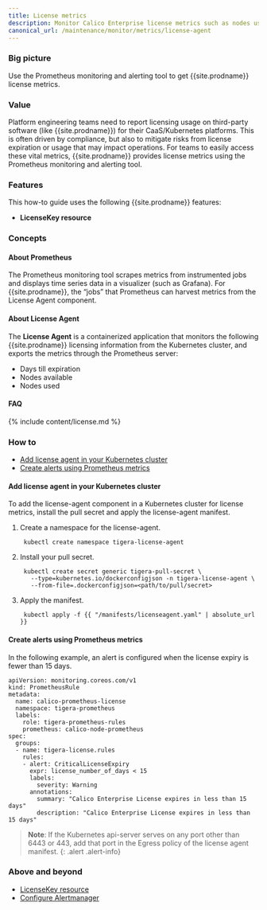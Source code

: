 ```yaml
---
title: License metrics
description: Monitor Calico Enterprise license metrics such as nodes used, nodes available, and days until license expires.
canonical_url: /maintenance/monitor/metrics/license-agent
---
```


### Big picture

Use the Prometheus monitoring and alerting tool to get {{site.prodname}} license metrics.

### Value

Platform engineering teams need to report licensing usage on third-party software (like {{site.prodname}}) for their CaaS/Kubernetes platforms. This is often driven by compliance, but also to mitigate risks from license expiration or usage that may impact operations. For teams to easily access these vital metrics, {{site.prodname}} provides license metrics using the Prometheus monitoring and alerting tool.

### Features

This how-to guide uses the following {{site.prodname}} features:

- **LicenseKey resource**

### Concepts

#### About Prometheus

The Prometheus monitoring tool scrapes metrics from instrumented jobs and displays time series data in a visualizer (such as Grafana). For {{site.prodname}}, the “jobs” that Prometheus can harvest metrics from the License Agent component. 

#### About License Agent

The **License Agent** is a containerized application that monitors the following {{site.prodname}} licensing information from the Kubernetes cluster, and exports the metrics through the Prometheus server:

- Days till expiration
- Nodes available
- Nodes used

#### FAQ

{% include content/license.md %}

### How to

- [Add license agent in your Kubernetes cluster](#add-license-agent-in-your-kubernetes-cluster)
- [Create alerts using Prometheus metrics](#create-alerts-using-prometheus-metrics)

#### Add license agent in your Kubernetes cluster

To add the license-agent component in a Kubernetes cluster for license metrics, install the pull secret and apply the license-agent manifest. 

1. Create a namespace for the license-agent.
   ```
    kubectl create namespace tigera-license-agent
   ```
1. Install your pull secret.
   ```
    kubectl create secret generic tigera-pull-secret \
      --type=kubernetes.io/dockerconfigjson -n tigera-license-agent \
      --from-file=.dockerconfigjson=<path/to/pull/secret>
   ```
1. Apply the manifest.
   ```
    kubectl apply -f {{ "/manifests/licenseagent.yaml" | absolute_url }}
   ```

#### Create alerts using Prometheus metrics

In the following example, an alert is configured when the license expiry is fewer than 15 days.

```
apiVersion: monitoring.coreos.com/v1
kind: PrometheusRule
metadata:
  name: calico-prometheus-license
  namespace: tigera-prometheus
  labels:
    role: tigera-prometheus-rules
    prometheus: calico-node-prometheus
spec:
  groups:
  - name: tigera-license.rules
    rules:
    - alert: CriticalLicenseExpiry
      expr: license_number_of_days < 15
      labels:
        severity: Warning
      annotations:
        summary: "Calico Enterprise License expires in less than 15 days"
        description: "Calico Enterprise License expires in less than 15 days"
```

>**Note**: If the Kubernetes api-server serves on any port other than 6443 or 443, add that port in the Egress policy of the license agent manifest. 
{: .alert .alert-info}

### Above and beyond

- [LicenseKey resource]({{site.baseurl}}/reference/resources/licensekey)
- [Configure Alertmanager]({{site.baseurl}}/maintenance/monitor/prometheus/alertmanager)
